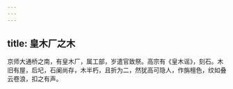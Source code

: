 ```yaml
---
---
---
```

title: 皇木厂之木
---



京师大通桥之南，有皇木厂，属工部，岁遣官致祭。高宗有《皇木谣》，刻石。木旧有屋，后圮，石阑尚存，木半朽，且折为二，然犹高可隐人，作旃檀色，纹如叠云卷浪，扣之有声。
